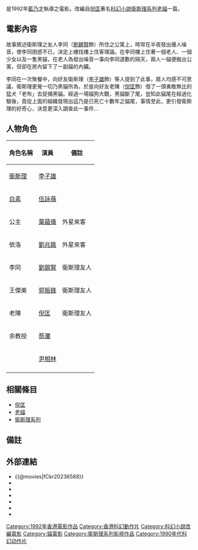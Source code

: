 {{Infobox Film
| name               = 衛斯理之老貓
| original_name      = ''{{lang|en|The Cat}}''
| image              = The Cat 1992.jpg
| caption            = 
| director           = [[藍乃才|藍乃才]]
| producer           = [[蔡瀾|蔡瀾]]
| producer_2         = 黃永強、陳麗英、夏澤信
| writer             = [[陳慶嘉|陳慶嘉]] <br> [[陳嘉上|陳嘉上]]
| starring           = [[李子雄|李子雄]] <br> [[伍詠薇|伍詠薇]] <br> [[葉蘊儀|葉蘊儀]]
| music              = [[陳斐烈|陳斐烈]]
| cinematography     = [[麥海文|麥海文]]
| editing            = [[張耀宗|張耀宗]] <br> [[姜全德|姜全德]]
| production_company = [[嘉禾娛樂|嘉禾電影(香港)有限公司]]
| distributor        = [[嘉禾娛樂|嘉禾電影(香港)有限公司]]
| released           = {{HKG-1959}}：{{film date|1992|10|22}}
| runtime            = 89分鐘
| country            = {{英屬香港電影}}
| language           = 粵語
| budget             = 
| gross              = HK $2,753,592<ref>[http://www.angelfire.com/home/bobic/HK_Movies/HK/hk1992c-b5.htm 香港電影票房 1992 〔華語電影〕]，〈香港電影票房全紀錄〉</ref>
| preceded_by        = 
| followed_by        = 
| website            = 
| amg_id             = 1:233291
| imdb_id            = tt0105796
| cn_name            = 
| hk_name            = 
| tw_name            = 
}}{{Other uses|卫斯理 (消歧义)|other=与“卫斯理”相同或者相近的含义}}{{engname|《衛斯理之老貓》|''The Cat''}}是1992年[[藍乃才|藍乃才]]執導之電影。改編自[[倪匡|倪匡]]著名[[科幻小說|科幻小說]][[衛斯理系列|衛斯理系列]][[老貓|老貓]]一篇。

== 電影內容 ==
故事敘述衛斯理之友人李同（[[劉錫賢|劉錫賢]]飾）所住之公寓上，時常在半夜發出擾人噪音，使李同困惑不已，決定上樓找樓上住客理論。在李同樓上住著一個老人、一個少女以及一隻黑貓，在老人為發出噪音一事向李同道歉的隔天，兩人一貓便搬出公寓，但卻在房內留下了一副貓的內臟。

李同在一次聚餐中，向好友衛斯理（[[李子雄|李子雄]]飾）等人提到了此事，眾人均感不可思議，衛斯理更覺一切乃黑貓所為，於是向好友老陳（[[倪匡|倪匡]]飾）借了一頭勇敢無比的猛犬「老布」去捉捕黑貓。經過一場貓狗大戰，黑貓斷了尾，豈知此貓尾在經過化驗後，竟從上面的組織發現出這乃是已死亡十數年之貓尾，事情至此，更引發衛斯理的好奇心，決意更深入調查此一事件...

== 人物角色 ==
{| class="wikitable" 
|- 
! 角色名稱 || 演員 || 備註
|- 
| [[衛斯理|衛斯理]] || [[李子雄|李子雄]] || 
|- 
| [[白素|白素]] || [[伍詠薇|伍詠薇]] || 
|- 
| 公主 || [[葉蘊儀|葉蘊儀]] || 外星來客
|- 
| 依洛 || [[劉兆銘|劉兆銘]] || 外星來客
|- 
| 李同 || [[劉錫賢|劉錫賢]] || 衛斯理友人
|- 
| 王傑美 || [[郭振鋒|郭振鋒]] || 衛斯理友人
|- 
| 老陳 || [[倪匡|倪匡]] || 衛斯理友人
|- 
| 余教授 || [[蔡瀾|蔡瀾]] || 
|- 
|  || [[尹相林|尹相林]] || 
|- 
|}

== 相關條目 ==
*[[倪匡|倪匡]]
*[[老貓|老貓]]
*[[衛斯理系列|衛斯理系列]]

== 備註 ==
<references/>

== 外部連結 ==
*{{@movies|fCkr20236588}}
*{{hkmdb title|7601}}
*{{Mtime|34738}}
*{{douban}}
*{{rotten-tomatoes|1079507-cat}}
*{{Amg movie|233291}}
*{{imdb title|0105796}}

{{DEFAULTSORT:Cat}}
[[Category:1992年香港電影作品|Category:1992年香港電影作品]]
[[Category:香港科幻動作片|Category:香港科幻動作片]]
[[Category:科幻小說改編電影|Category:科幻小說改編電影]]
[[Category:貓電影|Category:貓電影]]
[[Category:衛斯理系列影視作品|Category:衛斯理系列影視作品]]
[[Category:1990年代科幻动作片|Category:1990年代科幻动作片]]